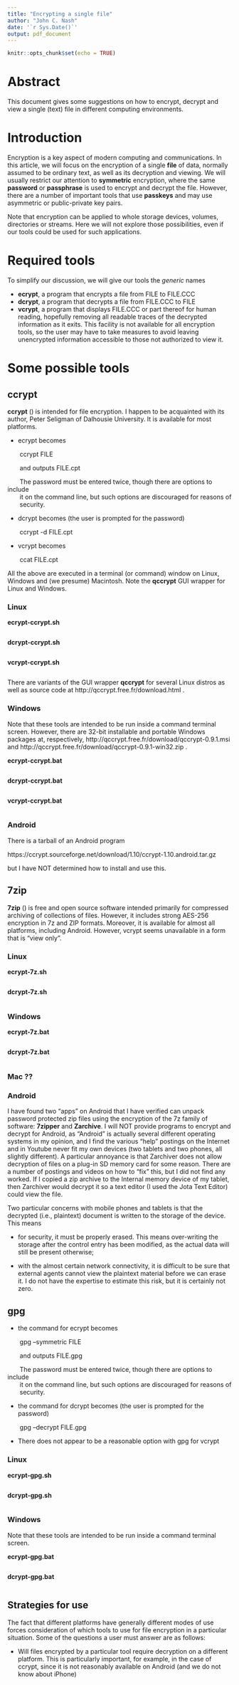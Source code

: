 ```yaml
---
title: "Encrypting a single file"
author: "John C. Nash"
date: '`r Sys.Date()`'
output: pdf_document
---
```


```r
knitr::opts_chunk$set(echo = TRUE)
```

# Abstract

This document gives some suggestions on how to encrypt, decrypt and view a single
(text) file in different computing environments.

# Introduction

Encryption is a key aspect of modern computing and communications. In this article,
we will focus on the encryption of a single **file** of data, normally assumed
to be ordinary text, as well as its decryption and viewing. We will usually 
restrict our attention to **symmetric** encryption, where the same **password**
or **passphrase** is used to encrypt and decrypt the file. However, there are
a number of important tools that use **passkeys** and may use asymmetric or
public-private key pairs.

Note that encryption can be applied to whole storage devices, volumes, directories
or streams. Here we will not explore those possibilities, even if our tools could
be used for such applications.

# Required tools

To simplify our discussion, we will give our tools the *generic* names

- **ecrypt**, a program that encrypts a file from FILE to FILE.CCC
- **dcrypt**, a program that decrypts a file from FILE.CCC to FILE
- **vcrypt**, a program that displays FILE.CCC or part thereof for human reading,
  hopefully removing all readable traces of the decrypted information as it exits.
  This facility is not available for all encryption tools, so the user may have
  to take measures to avoid leaving unencrypted information accessible to those
  not authorized to view it.
  
# Some possible tools

## ccrypt

**ccrypt** (\url{http://ccrypt.sourceforge.net/}) is intended for file encryption.
I happen to be acquainted with its author, Peter Seligman of Dalhousie University.
It is available for most platforms. 

 - ecrypt becomes
 
&nbsp;&nbsp;&nbsp;&nbsp;&nbsp;&nbsp; ccrypt FILE
 
&nbsp;&nbsp;&nbsp;&nbsp;&nbsp;&nbsp; and outputs FILE.cpt
 
&nbsp;&nbsp;&nbsp;&nbsp;&nbsp;&nbsp; The password must be entered twice, though there are options to include\
&nbsp;&nbsp;&nbsp;&nbsp;&nbsp;&nbsp; it on the command line, but such options are discouraged for reasons of\
&nbsp;&nbsp;&nbsp;&nbsp;&nbsp;&nbsp; security.
 
 - dcrypt becomes (the user is prompted for the password)
         
&nbsp;&nbsp;&nbsp;&nbsp;&nbsp;&nbsp; ccrypt -d FILE.cpt
      
 - vcrypt becomes
 
 &nbsp;&nbsp;&nbsp;&nbsp;&nbsp;&nbsp; ccat FILE.cpt

All the above are executed in a terminal (or command) window on Linux, Windows
and (we presume) Macintosh. Note the **qccrypt** GUI wrapper for Linux and
Windows.

### Linux


**ecrypt-ccrypt.sh**


```r
```

**dcrypt-ccrypt.sh**


```r
```

**vcrypt-ccrypt.sh**


```r
```

There are variants of the GUI wrapper **qccrypt** for several Linux distros as
well as source code at http://qccrypt.free.fr/download.html .

### Windows

Note that these tools are intended to be run inside a command terminal screen.
However, there are 32-bit installable and portable Windows packages at, respectively,
http://qccrypt.free.fr/download/qccrypt-0.9.1.msi and 
http://qccrypt.free.fr/download/qccrypt-0.9.1-win32.zip .

**ecrypt-ccrypt.bat**

```r
```

**dcrypt-ccrypt.bat**


```r
```

**vcrypt-ccrypt.bat**


```r
```

### Android

There is a tarball of an Android program 

https://ccrypt.sourceforge.net/download/1.10/ccrypt-1.10.android.tar.gz

but I have NOT determined how to install and use this.

## 7zip

**7zip** (\url{https://7-zip.org/}) is free and open source software intended 
primarily for compressed archiving of collections of files. However, it includes
strong AES-256 encryption in 7z and ZIP formats. Moreover, it is available for
almost all platforms, including Android. However, vcrypt seems unavailable in a 
form that is "view only".

### Linux

**ecrypt-7z.sh**


```r
```

**dcrypt-7z.sh**


```r
```

### Windows


**ecrypt-7z.bat**


```r
```

**dcrypt-7z.bat**

```r
```

### Mac ??

### Android

I have found two "apps" on Android that I have verified can unpack password 
protected zip files using the encryption of the 7z family of software:
**7zipper** and **Zarchive**. I will NOT provide 
programs to encrypt and decrypt for Android, as "Android" is actually several
different operating systems in my opinion, and I find the various "help" postings
on the Internet and in Youtube never fit my own devices (two tablets and two
phones, all slightly different). A particular annoyance is that Zarchiver does
not allow decryption of files on a plug-in SD memory card for some reason. There
are a number of postings and videos on how to "fix" this, but I did not find
any worked. If I copied a zip archive to the Internal memory device of my tablet,
then Zarchiver would decrypt it so a text editor (I used the Jota Text Editor)
could view the file.

Two particular concerns with mobile phones and tablets is that the decrypted
(i.e., plaintext) document is written to the storage of the device. This means

- for security, it must be properly erased. This means over-writing the 
storage after the control entry has been modified, as the actual data will 
still be present otherwise;

- with the almost certain network connectivity, it is difficult to be sure that
external agents cannot view the plaintext material before we can erase it. I
do not have the expertise to estimate this risk, but it is certainly not
zero.



## gpg

 - the command for ecrypt becomes
 
&nbsp;&nbsp;&nbsp;&nbsp;&nbsp;&nbsp; gpg --symmetric FILE
 
&nbsp;&nbsp;&nbsp;&nbsp;&nbsp;&nbsp; and outputs FILE.gpg
 
&nbsp;&nbsp;&nbsp;&nbsp;&nbsp;&nbsp; The password must be entered twice, though there are options to include\
&nbsp;&nbsp;&nbsp;&nbsp;&nbsp;&nbsp; it on the command line, but such options are discouraged for reasons of\
&nbsp;&nbsp;&nbsp;&nbsp;&nbsp;&nbsp; security.
 
 - the command for dcrypt becomes (the user is prompted for the password)
         
&nbsp;&nbsp;&nbsp;&nbsp;&nbsp;&nbsp; gpg --decrypt FILE.gpg
      
 - There does not appear to be a reasonable option with gpg for vcrypt 
 


### Linux


**ecrypt-gpg.sh**


```r
```

**dcrypt-gpg.sh**

```r
```

### Windows

Note that these tools are intended to be run inside a command terminal screen.

**ecrypt-gpg.bat**

```r
```

**dcrypt-gpg.bat**


```r
```

## Strategies for use

The fact that different platforms have generally different modes of use forces 
consideration of which tools to use for file encryption in a particular situation.
Some of the questions a user must answer are as follows:

- Will files encrypted by a particular tool require decryption on a different
platform. This is particularly important, for example, in the case of ccrypt,
since it is not reasonably available on Android (and we do not know about
iPhone)